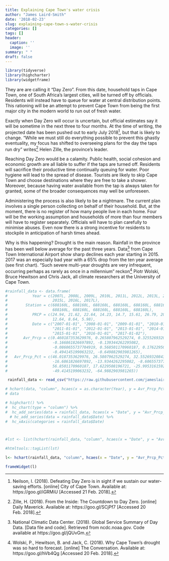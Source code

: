 ```yaml
---
title: Explaining Cape Town's water crisis
author: "James Laird-Smith"
date: '2018-02-23'
slug: explaining-cape-town-s-water-crisis
categories: []
tags: []
header:
  caption: ''
  image: ''
summary: " "
draft: false
---
```


```r
library(tidyverse)
library(highcharter)
library(widgetframe)
```


They are are calling it “Day Zero”. From this date, household taps in Cape Town, one of South Africa's largest cities, will be turned off by officials. Residents will instead have to queue for water at central distribution points. This rationing will be an attempt to prevent Cape Town from being the first major city in the modern world to run out of fresh water.

Exactly when Day Zero will occur is uncertain, but official estimates say it will be sometime in the next three to four months. At the time of writing, the projected date has been pushed out to early July 2018^[Neilson, I. (2018). Defeating Day Zero is in sight if we sustain our water-saving efforts. [online] City of Cape Town. Available at: https://goo.gl/iGRMiU [Accessed 21 Feb. 2018].], but that is likely to change. “While we must still do everything possible to prevent this ghastly eventuality, my focus has shifted to overseeing plans for the day the taps run dry” writes^[Zille, H. (2018). From the Inside: The Countdown to Day Zero. [online] Daily Maverick. Available at: https://goo.gl/SCjPf7 [Accessed 20 Feb. 2018].] Helen Zille, the province’s leader.

Reaching Day Zero would be a calamity. Public health, social cohesion and economic growth are all liable to suffer if the taps are turned off. Residents will sacrifice their productive time continually queuing for water. Poor hygiene will lead to the spread of disease. Tourists are likely to skip Cape Town and choose destinations where they are free to take a shower. Moreover, because having water available from the tap is always taken for granted, some of the broader consequences may well be unforeseen.

Administering the process is also likely to be a nightmare. The current plan involves a single person collecting on behalf of their household. But, at the moment, there is no register of how many people live in each home. Four will be the working assumption and households of more than four members will have to register separately. Officials will have to plan carefully to minimise abuses. Even now there is a strong incentive for residents to stockpile in anticipation of harsh times ahead.

Why is this happening? Drought is the main reason. Rainfall in the province has been well below average for the past three years. Data^[National Climatic Data Center. (2018). Global Service Summary of Day Data. [Data file and code]. Retrieved from ncdc.noaa.gov. Code available at https://goo.gl/jQUvGm.] from Cape Town International Airport show sharp declines each year starting in 2015. 2017 was an especially bad year with a 65% drop from the ten year average (see first chart). “Such severe multi-year droughts are very infrequent, occurring perhaps as rarely as once in a millennium” reckon^[Wolski, P., Hewitson, B. and Jack, C. (2018). Why Cape Town's drought was so hard to forecast. [online] The Conversation. Available at: https://goo.gl/hVb4Qg [Accessed 20 Feb. 2018].] Piotr Wolski, Bruce Hewitson and Chris Jack, all climate researchers at the University of Cape Town.



```r
#rainfall_data <- data.frame(
#           Year = c(2007L, 2008L, 2009L, 2010L, 2011L, 2012L, 2013L, 2014L,
#                    2015L, 2016L, 2017L),
#        Station = c(688160L, 688160L, 688160L, 688160L, 688160L, 688160L,
#                    688160L, 688160L, 688160L, 688160L, 688160L),
#           PRCP = c(24.94, 21.62, 22.64, 14.23, 14.7, 15.61, 26.79, 20.09,
#                    12.64, 8.64, 5.98),
#           Date = c("2007-01-01", "2008-01-01", "2009-01-01", "2010-01-01",
#                    "2011-01-01", "2012-01-01", "2013-01-01", "2014-01-01",
#                    "2015-01-01", "2016-01-01", "2017-01-02"),
#       Avr_Prcp = c(0.460187353629976, 0.265807962529274, 0.325526932084309,
#                    -0.166861826697892, -0.139344262295082,
#                    -0.0860655737704919, 0.568501170960187, 0.176229508196721, -0.259953161592506,
#                    -0.494145199063232, -0.649882903981265),
#   Avr_Prcp_Pct = c(46.0187353629976, 26.5807962529274, 32.5526932084309,
#                    -16.6861826697892, -13.9344262295082, -8.60655737704919,
#                    56.8501170960187, 17.6229508196721, -25.9953161592506,
#                    -49.4145199063232, -64.9882903981265))

 rainfall_data <- read_csv("https://raw.githubusercontent.com/jameslairdsmith/Home_and_dry/master/Rained_out.csv")

# hchart(data, "column", hcaes(x = as.character(Year), y = Avr_Prcp_Pct))
# data

# highchart() %>% 
#  hc_chart(type = "column") %>% 
#  hc_add_series(data = rainfall_data, hcaes(x = "Date", y = "Avr_Prcp_Pct")) %>% 
  # hc_add_series(data = rainfall_data$Date) %>% 
#  hc_xAxis(categories = rainfall_data$Date) 



#lst <- list(hchart(rainfall_data, "column", hcaes(x = "Date", y = "Avr_Prcp_Pct")))

#htmltools::tagList(lst)

l<- hchart(rainfall_data, "column", hcaes(x = "Date", y = "Avr_Prcp_Pct"))

frameWidget(l)
```


